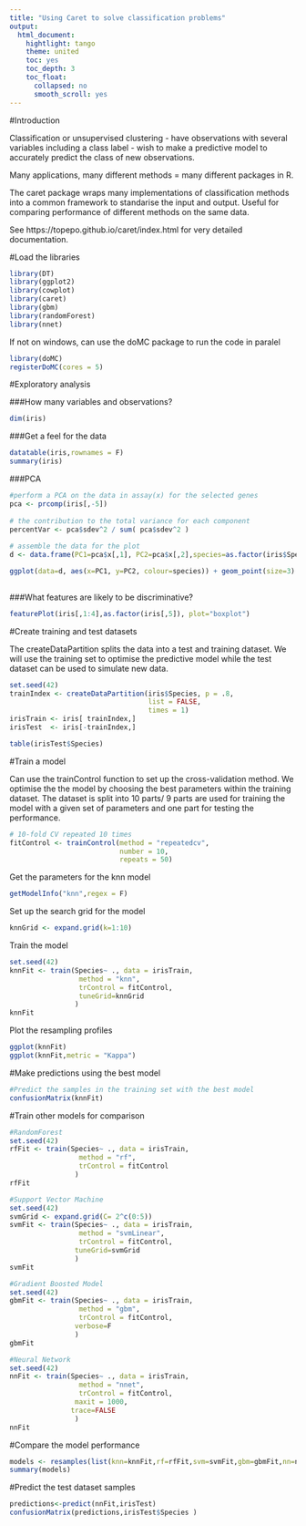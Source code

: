 ```yaml
---
title: "Using Caret to solve classification problems"
output:
  html_document:
    hightlight: tango
    theme: united
    toc: yes
    toc_depth: 3
    toc_float:
      collapsed: no
      smooth_scroll: yes
---
```

#Introduction


Classification or unsupervised clustering - have observations with several variables including a class label - wish to make a predictive model to accurately predict the class of new observations.

Many applications, many different methods = many different packages in R.

The caret package wraps many implementations of classification methods into a common framework to standarise the input and output. Useful for comparing performance of different methods on the same data.

See https://topepo.github.io/caret/index.html for very detailed documentation.

#Load the libraries

```r
library(DT)
library(ggplot2)
library(cowplot)
library(caret)
library(gbm)
library(randomForest)
library(nnet)
```
If not on windows, can use the doMC package to run the code in paralel
```r
library(doMC)
registerDoMC(cores = 5)
```

#Exploratory analysis

###How many variables and  observations?
```r
dim(iris)
```
###Get a feel for the data
```r
datatable(iris,rownames = F)
summary(iris)
```

###PCA
```r
#perform a PCA on the data in assay(x) for the selected genes
pca <- prcomp(iris[,-5])
    
# the contribution to the total variance for each component
percentVar <- pca$sdev^2 / sum( pca$sdev^2 )
    
# assemble the data for the plot
d <- data.frame(PC1=pca$x[,1], PC2=pca$x[,2],species=as.factor(iris$Species))

ggplot(data=d, aes(x=PC1, y=PC2, colour=species)) + geom_point(size=3) + xlab(paste0("PC1: ",round(percentVar[1] * 100),"% variance")) + ylab(paste0("PC2: ",round(percentVar[2] * 100),"% variance")) +  coord_fixed() + scale_colour_discrete(name="Species") + theme_cowplot()
  
```

###What features are likely to be discriminative?
```r
featurePlot(iris[,1:4],as.factor(iris[,5]), plot="boxplot")
```

#Create training and test datasets

The createDataPartition splits the data into a test and training dataset. We will use the training set to optimise the predictive model while the test dataset can be used to simulate new data.

```r
set.seed(42)
trainIndex <- createDataPartition(iris$Species, p = .8, 
                                  list = FALSE, 
                                  times = 1)
irisTrain <- iris[ trainIndex,]
irisTest  <- iris[-trainIndex,]

table(irisTest$Species)
```

#Train a model

Can use the trainControl function to set up the cross-validation method. We optimise the the model by choosing the best parameters within the training dataset. The dataset is split into 10 parts/ 9 parts are used for training the model with a given set of parameters and one part for testing the performance.

```r
# 10-fold CV repeated 10 times
fitControl <- trainControl(method = "repeatedcv",
                           number = 10,
                           repeats = 50)
```

Get the parameters for the knn model
```r
getModelInfo("knn",regex = F)

```

Set up the search grid for the model
```r
knnGrid <- expand.grid(k=1:10)

```

Train the model
```r
set.seed(42)
knnFit <- train(Species~ ., data = irisTrain, 
                 method = "knn", 
                 trControl = fitControl,
                 tuneGrid=knnGrid 
                )
knnFit

```

Plot the resampling profiles
```r
ggplot(knnFit)
ggplot(knnFit,metric = "Kappa")
```

#Make predictions using the best model
```r
#Predict the samples in the training set with the best model
confusionMatrix(knnFit)
```

#Train other models for comparison
```r
#RandomForest
set.seed(42)
rfFit <- train(Species~ ., data = irisTrain, 
                 method = "rf", 
                 trControl = fitControl
                )
rfFit

#Support Vector Machine
set.seed(42)
svmGrid <- expand.grid(C= 2^c(0:5))
svmFit <- train(Species~ ., data = irisTrain, 
                 method = "svmLinear", 
                 trControl = fitControl,
                tuneGrid=svmGrid
                )
svmFit

#Gradient Boosted Model
set.seed(42)
gbmFit <- train(Species~ ., data = irisTrain, 
                 method = "gbm", 
                 trControl = fitControl,
                verbose=F
                )
gbmFit

#Neural Network
set.seed(42)
nnFit <- train(Species~ ., data = irisTrain, 
                 method = "nnet", 
                 trControl = fitControl,
                maxit = 1000,
               trace=FALSE
                )
nnFit

```

#Compare the model performance
```r
models <- resamples(list(knn=knnFit,rf=rfFit,svm=svmFit,gbm=gbmFit,nn=nnFit))
summary(models)
```

#Predict the test dataset samples
```r
predictions<-predict(nnFit,irisTest)
confusionMatrix(predictions,irisTest$Species )
```

